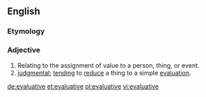 ==English==

===Etymology===
{{suffix|evaluate|ive}}

===Adjective===
{{en-adj}}

# Relating to the assignment of value to a person, thing, or event.
# [[judgmental]]; [[tending]] to [[reduce]] a thing to a simple [[evaluation]].

[[de:evaluative]]
[[et:evaluative]]
[[pl:evaluative]]
[[vi:evaluative]]